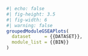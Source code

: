 ```r
#| echo: false
#| fig-height: 3.5
#| fig-width: 6
#| warning: false
groupedModuleGSEAPlots(
  dataset     = {{DATASET}},
  module_list = {{BIN}}
)
```

